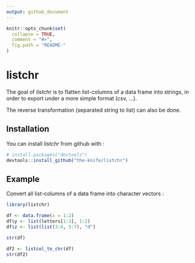 ```yaml
---
output: github_document
---
```


<!-- README.md is generated from README.Rmd. Please edit that file -->

```r
knitr::opts_chunk$set(
  collapse = TRUE,
  comment = "#>",
  fig.path = "README-"
)
```

# listchr

The goal of *listchr* is to flatten list-columns of a data frame into strings,
in order to export under a more simple format (csv, ...).

The reverse transformation (separated string to list) can also be done.

## Installation

You can install *listchr* from github with :

```r
# install.packages("devtools")
devtools::install_github("the-knife/listchr")
```

## Example

Convert all list-columns of a data frame into character vectors :

```r
library(listchr)

df <- data.frame(x = 1:2)
df$y <- list(letters[1:3], 1:2)
df$z <- list(list(3:4, 5:7), "d")

str(df)

df2 <- listcol_to_chr(df)
str(df2)
```
